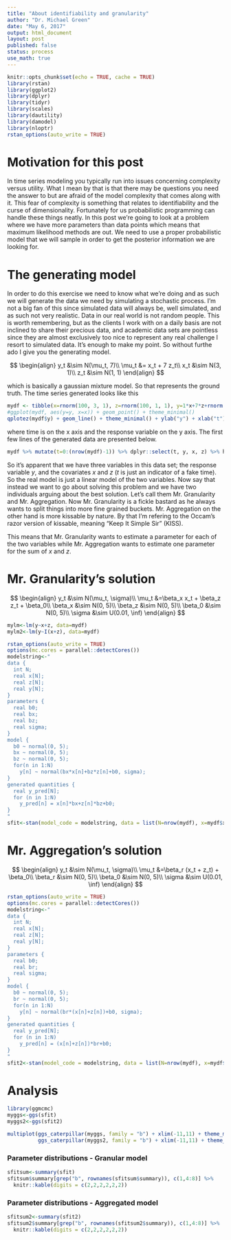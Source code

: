 ```yaml
---
title: "About identifiability and granularity"
author: "Dr. Michael Green"
date: "May 6, 2017"
output: html_document
layout: post
published: false
status: process
use_math: true
---
```



```r
knitr::opts_chunk$set(echo = TRUE, cache = TRUE)
library(rstan)
library(ggplot2)
library(dplyr)
library(tidyr)
library(scales)
library(dautility)
library(damodel)
library(nloptr)
rstan_options(auto_write = TRUE)
```

# Motivation for this post

In time series modeling you typically run into issues concerning complexity versus utility. What I mean by that is that there may be questions you need the answer to but are afraid of the model complexity that comes along with it. This fear of complexity is something that relates to identifiability and the curse of dimensionality. Fortunately for us probabilistic programming can handle these things neatly. In this post we're going to look at a problem where we have more parameters than data points which means that maximum likelihood methods are out. We need to use a proper probabilistic model that we will sample in order to get the posterior information we are looking for.

# The generating model

In order to do this exercise we need to know what we're doing and as such we will generate the data we need by simulating a stochastic process. I'm not a big fan of this since simulated data will always be, well simulated, and as such not very realistic. Data in our real world is not random people. This is worth remembering, but as the clients I work with on a daily basis are not inclined to share their precious data, and academic data sets are pointless since they are almost exclusively too nice to represent any real challenge I resort to simulated data. It's enough to make my point. So without furthe ado I give you the generating model.

$$ \begin{align}
y_t &\sim N(\mu_t, 7)\\
\mu_t &= x_t + 7 z_t\\
x_t &\sim N(3, 1)\\
z_t &\sim N(1, 1)
\end{align} $$

which is basically a gaussian mixture model. So that represents the ground truth. The time series generated looks like this

```r
mydf <- tibble(x=rnorm(100, 3, 1), z=rnorm(100, 1, 1), y=1*x+7*z+rnorm(100,0,7))
#ggplot(mydf, aes(y=y, x=x)) + geom_point() + theme_minimal()
qplotez(mydf$y) + geom_line() + theme_minimal() + ylab("y") + xlab("t")
```

where time is on the x axis and the response variable on the y axis. The first few lines of the generated data are presented below.

```r
mydf %>% mutate(t=0:(nrow(mydf)-1)) %>% dplyr::select(t, y, x, z) %>% head %>% knitr::kable()
```

So it's apparent that we have three variables in this data set; the response variable $y$, and the covariates $x$ and $z$ ($t$ is just an indicator of a fake time). So the real model is just a linear model of the two variables. Now say that instead we want to go about solving this problem and we have two individuals arguing about the best solution. Let's call them Mr. Granularity and Mr. Aggregation. Now Mr. Granularity is a fickle bastard as he always wants to split things into more fine grained buckets. Mr. Aggregation on the other hand is more kissable by nature. By that I'm refering to the Occam's razor version of kissable, meaning "Keep It Simple Sir" (KISS). 

This means that Mr. Granularity wants to estimate a parameter for each of the two variables while Mr. Aggregation wants to estimate one parameter for the sum of $x$ and $z$.

# Mr. Granularity's solution

$$ \begin{align}
y_t &\sim N(\mu_t, \sigma)\\
\mu_t &=\beta_x x_t + \beta_z z_t + \beta_0\\ 
\beta_x &\sim N(0, 5)\\
\beta_z &\sim N(0, 5)\\
\beta_0 &\sim N(0, 5)\\
\sigma &\sim U(0.01, \inf) 
\end{align} $$


```r
mylm<-lm(y~x+z, data=mydf)
mylm2<-lm(y~I(x+z), data=mydf)
```


```r
rstan_options(auto_write = TRUE)
options(mc.cores = parallel::detectCores())
modelstring<-"
data {
  int N;
  real x[N];
  real z[N];
  real y[N];
}
parameters {
  real b0;
  real bx;
  real bz;
  real sigma;
}
model {
  b0 ~ normal(0, 5);
  bx ~ normal(0, 5);
  bz ~ normal(0, 5);
  for(n in 1:N)
    y[n] ~ normal(bx*x[n]+bz*z[n]+b0, sigma);
}
generated quantities {
  real y_pred[N];
  for (n in 1:N)
    y_pred[n] = x[n]*bx+z[n]*bz+b0;
}
"
sfit<-stan(model_code = modelstring, data = list(N=nrow(mydf), x=mydf$x, z=mydf$z, y=mydf$y))
```

# Mr. Aggregation's solution

$$ \begin{align}
y_t &\sim N(\mu_t, \sigma)\\
\mu_t &=\beta_r (x_t + z_t) + \beta_0\\ 
\beta_r &\sim N(0, 5)\\
\beta_0 &\sim N(0, 5)\\
\sigma &\sim U(0.01, \inf) 
\end{align} $$

```r
rstan_options(auto_write = TRUE)
options(mc.cores = parallel::detectCores())
modelstring<-"
data {
  int N;
  real x[N];
  real z[N];
  real y[N];
}
parameters {
  real b0;
  real br;
  real sigma;
}
model {
  b0 ~ normal(0, 5);
  br ~ normal(0, 5);
  for(n in 1:N)
    y[n] ~ normal(br*(x[n]+z[n])+b0, sigma);
}
generated quantities {
  real y_pred[N];
  for (n in 1:N)
    y_pred[n] = (x[n]+z[n])*br+b0;
}
"
sfit2<-stan(model_code = modelstring, data = list(N=nrow(mydf), x=mydf$x, z=mydf$z, y=mydf$y))
```

# Analysis

```r
library(ggmcmc)
myggs<-ggs(sfit)
myggs2<-ggs(sfit2)
```

```r
multiplot(ggs_caterpillar(myggs, family = "b") + xlim(-11,11) + theme_minimal(), 
          ggs_caterpillar(myggs2, family = "b") + xlim(-11,11) + theme_minimal(), cols=2)
```

### Parameter distributions - Granular model

```r
sfitsum<-summary(sfit)
sfitsum$summary[grep("b", rownames(sfitsum$summary)), c(1,4:8)] %>% 
  knitr::kable(digits = c(2,2,2,2,2,2))
```

### Parameter distributions - Aggregated model

```r
sfitsum2<-summary(sfit2)
sfitsum2$summary[grep("b", rownames(sfitsum2$summary)), c(1,4:8)] %>% 
  knitr::kable(digits = c(2,2,2,2,2,2))
```


